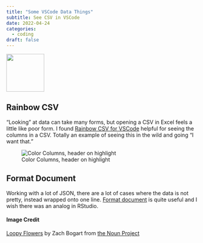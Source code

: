 ```yaml
---
title: "Some VSCode Data Things"
subtitle: See CSV in VSCode
date: 2022-04-24
categories:
  - coding
draft: false
---
```


![](flower.svg){fig-align="center" width="100"}

## Rainbow CSV

"Looking" at data can take many forms, but opening a CSV in Excel feels a little like poor form. I found [Rainbow CSV for VSCode](https://marketplace.visualstudio.com/items?itemName=mechatroner.rainbow-csv) helpful for seeing the columns in a CSV. Totally an example of seeing this in the wild and going "I want that."

![Color Columns, header on highlight](rainbow-csv.png)

## Format Document

Working with a lot of JSON, there are a lot of cases where the data is not pretty, instead wrapped onto one line. [Format document](https://code.visualstudio.com/docs/editor/codebasics#_formatting) is quite useful and I wish there was an analog in RStudio.

#### Image Credit

[Loopy Flowers](https://thenounproject.com/browse/collection-icon/loopy-flowers-154743/?p=1) by Zach Bogart from [the Noun Project](https://thenounproject.com/zachbogart)